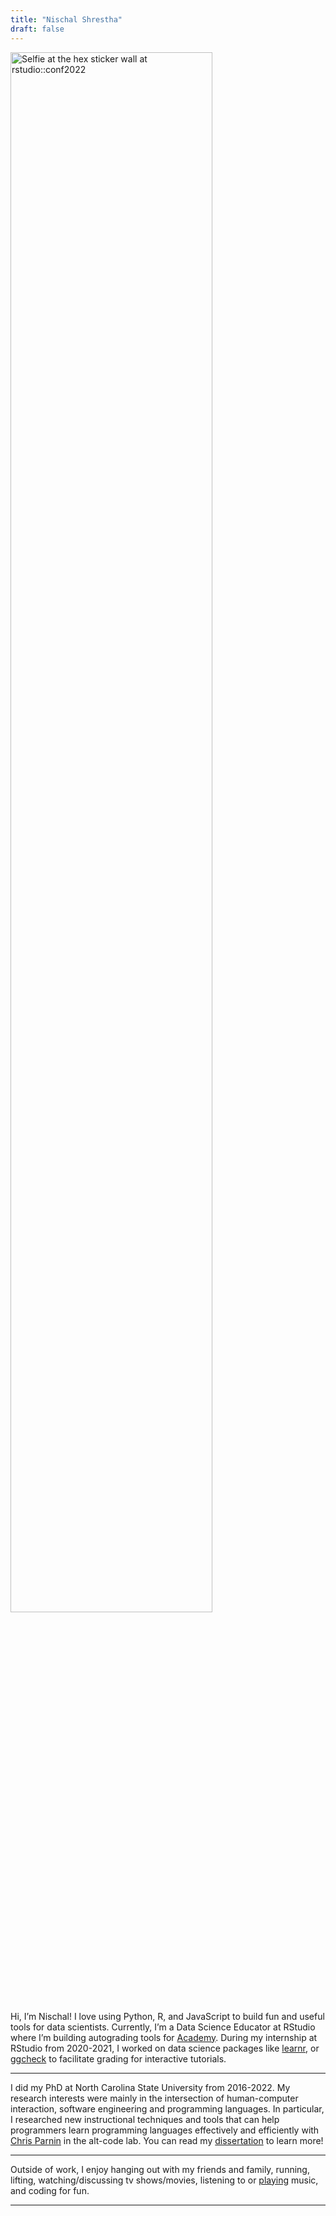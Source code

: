 ```yaml
---
title: "Nischal Shrestha"
draft: false
---
```


<img src="static/img/propica.jpg" alt="Selfie at the hex sticker wall at rstudio::conf2022" width="80%"/>

Hi, I'm Nischal! I love using Python, R, and JavaScript to build fun and useful tools for data scientists. Currently, I'm a Data Science Educator at RStudio where I'm building autograding tools for [Academy](https://www.rstudio.com/academy/). During my internship at RStudio from 2020-2021, I worked on data science packages like [learnr](https://rstudio.github.io/learnr/index.html), or [ggcheck](https://github.com/rstudio/ggcheck/) to facilitate grading for interactive tutorials.

---

I did my PhD at North Carolina State University from 2016-2022. My research interests were mainly in the intersection of human-computer interaction, software engineering and programming languages. In particular, I researched new instructional techniques and tools that can help programmers learn programming languages effectively and efficiently with [Chris Parnin](http://chrisparnin.me) in the alt-code lab. You can read my [dissertation](https://repository.lib.ncsu.edu/handle/1840.20/39802?show=full) to learn more! 

---

Outside of work, I enjoy hanging out with my friends and family, running, lifting, watching/discussing tv shows/movies, listening to or [playing](https://www.youtube.com/channel/UCuGoH54n9UCn8ez7NjjhyMA/about) music, and coding for fun.

---